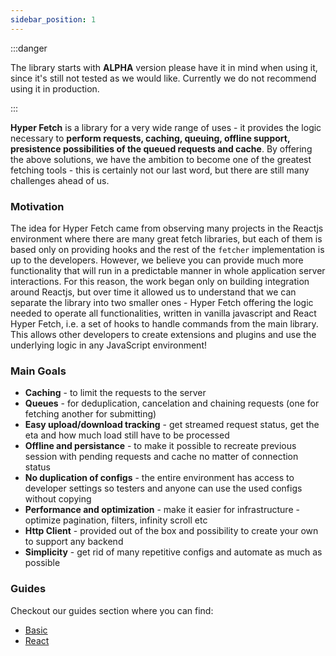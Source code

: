 ```yaml
---
sidebar_position: 1
---
```


:::danger

The library starts with **ALPHA** version please have it in mind when using it, since it's still not tested as we would
like. Currently we do not recommend using it in production.

:::

**Hyper Fetch** is a library for a very wide range of uses - it provides the logic necessary to **perform requests,
caching, queuing, offline support, presistence possibilities of the queued requests and cache**. By offering the above
solutions, we have the ambition to become one of the greatest fetching tools - this is certainly not our last word, but
there are still many challenges ahead of us.

### Motivation

The idea for Hyper Fetch came from observing many projects in the Reactjs environment where there are many great fetch
libraries, but each of them is based only on providing hooks and the rest of the `fetcher` implementation is up to the
developers. However, we believe you can provide much more functionality that will run in a predictable manner in whole
application server interactions. For this reason, the work began only on building integration around Reactjs, but over
time it allowed us to understand that we can separate the library into two smaller ones - Hyper Fetch offering the logic
needed to operate all functionalities, written in vanilla javascript and React Hyper Fetch, i.e. a set of hooks to
handle commands from the main library. This allows other developers to create extensions and plugins and use the
underlying logic in any JavaScript environment!

### Main Goals

- **Caching** - to limit the requests to the server
- **Queues** - for deduplication, cancelation and chaining requests (one for fetching another for submitting)
- **Easy upload/download tracking** - get streamed request status, get the eta and how much load still have to be
  processed
- **Offline and persistance** - to make it possible to recreate previous session with pending requests and cache no
  matter of connection status
- **No duplication of configs** - the entire environment has access to developer settings so testers and anyone can use
  the used configs without copying
- **Performance and optimization** - make it easier for infrastructure - optimize pagination, filters, infinity scroll
  etc
- **Http Client** - provided out of the box and possibility to create your own to support any backend
- **Simplicity** - get rid of many repetitive configs and automate as much as possible

### Guides

Checkout our guides section where you can find:

- [Basic](/guides/Basic)
- [React](/guides/React)
